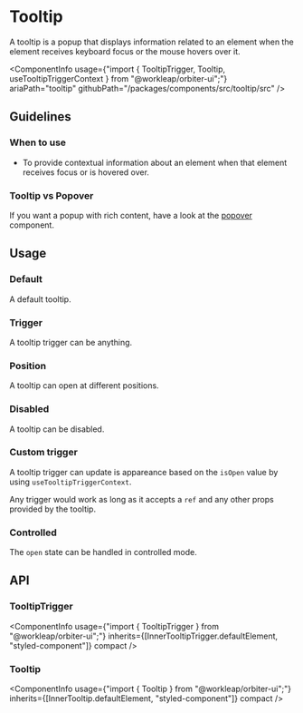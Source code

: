 

<Meta of={TooltipStories} />

# Tooltip

<Tagline>A tooltip is a popup that displays information related to an element when the element receives keyboard focus or the mouse hovers over it.</Tagline>

<ComponentInfo
    usage={"import { TooltipTrigger, Tooltip, useTooltipTriggerContext } from \"@workleap/orbiter-ui\";"}
    ariaPath="tooltip"
    githubPath="/packages/components/src/tooltip/src"
/>

## Guidelines

### When to use

- To provide contextual information about an element when that element receives focus or is hovered over.

### Tooltip vs Popover

If you want a popup with rich content, have a look at the [popover](?path=/docs/popover--default-story) component.

## Usage

### Default

A default tooltip.

<Canvas of={TooltipStories.Default} />

### Trigger

A tooltip trigger can be anything.

<Canvas of={TooltipStories.Trigger} />

### Position

A tooltip can open at different positions.

<Canvas of={TooltipStories.Position} />

### Disabled

A tooltip can be disabled.

<Canvas of={TooltipStories.Disabled} />

### Custom trigger

A tooltip trigger can update is appareance based on the `isOpen` value by using `useTooltipTriggerContext`.

Any trigger would work as long as it accepts a `ref` and any other props provided by the tooltip.

<Canvas of={TooltipStories.CustomTriggerStory} />

### Controlled

The `open` state can be handled in controlled mode.

<Canvas of={TooltipStories.Controlled} />

## API

### TooltipTrigger

<ComponentInfo
    usage={"import { TooltipTrigger } from \"@workleap/orbiter-ui\";"}
    inherits={[InnerTooltipTrigger.defaultElement, "styled-component"]}
    compact
/>

<ArgTypes of={InnerTooltipTrigger} sort="alpha" />

### Tooltip

<ComponentInfo
    usage={"import { Tooltip } from \"@workleap/orbiter-ui\";"}
    inherits={[InnerTooltip.defaultElement, "styled-component"]}
    compact
/>

<ArgTypes of={InnerTooltip} sort="alpha" />
